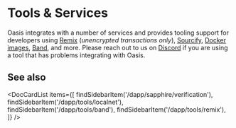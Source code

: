 
# Tools & Services

Oasis integrates with a number of services and provides tooling support for
developers using [Remix] (*unencrypted transactions only*), [Sourcify],
[Docker images][localnet], [Band], and more. Please reach out to us on
[Discord][discord] if you are using a tool that has problems integrating with
Oasis.

[Remix]: remix.md
[Sourcify]: /dapp/sapphire/verification
[localnet]: ./localnet.mdx
[Band]: ./band.md
[discord]: https://oasis.io/discord

## See also

<DocCardList items={[
  findSidebarItem('/dapp/sapphire/verification'),
  findSidebarItem('/dapp/tools/localnet'),
  findSidebarItem('/dapp/tools/band'),
  findSidebarItem('/dapp/tools/remix'),
]} />
